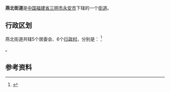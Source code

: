 {{中国乡级行政区|35/04/81/004/000
| 行政区全称 = 燕北街道
| 景观照片文件名 = 
| 景观照片描述 = 
| 汉语拼音 = 
| 通用拼音 = 
| 注音符號 = 
| 其它标音类型1 = 
| 其它标音1 = 
| 其它标音类型2 = 
| 其它标音2 = 
| 其它语言类型1 = 
| 其它语言地名1 = 
| 其它语言类型2 = 
| 其它语言地名2 = 
| 上级行政区 = [[福建省|福建省]][[三明市|三明市]][[永安市|永安市]]
| 行政区类别 = [[街道|街道]]
| 总面积 = 
| 户籍人口 = 
| 户籍人口年份 = 
| 常住人口 = 
| 常住人口年份 = 
| 人口密度 = 
| 行政区划 = 
| 官方网站 = 
| 政府驻地 = 
| 邮政编码 = 
| 电话区号 = 598
| 毗邻行政区 = 
| 位置图文件名 = 
| 位置图描述 = 
}}
'''燕北街道'''是[[中华人民共和国|中国]][[福建省|福建省]][[三明市|三明市]][[永安市|永安市]]下辖的一个[[街道|街道]]。

== 行政区划 ==

燕北街道共辖5个居委会、6个[[行政村|行政村]]，分别是：
<ref>{{PRC admin/ref sgc|35/04/81/004/000}}</ref>

{{PRC admin/children|35/04/81/004/000}}。

==参考资料==
{{reflist}}

{{PRC admin/navcat|35/04/81/004/000}}